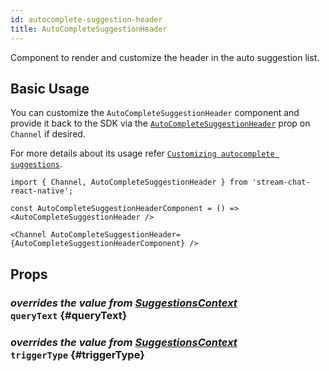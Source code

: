 ```yaml
---
id: autocomplete-suggestion-header
title: AutoCompleteSuggestionHeader
---
```



Component to render and customize the header in the auto suggestion list.

## Basic Usage

You can customize the `AutoCompleteSuggestionHeader` component and provide it back to the SDK via the [`AutoCompleteSuggestionHeader`](../core-components/channel.mdx#AutoCompleteSuggestionHeader) prop on `Channel` if desired.

For more details about its usage refer [`Customizing autocomplete suggestions`](../guides/auto_complete_suggestion_list_customizations.mdx).

```tsx
import { Channel, AutoCompleteSuggestionHeader } from 'stream-chat-react-native';

const AutoCompleteSuggestionHeaderComponent = () => <AutoCompleteSuggestionHeader />

<Channel AutoCompleteSuggestionHeader={AutoCompleteSuggestionHeaderComponent} />
```

## Props

### <div class="label description">_overrides the value from [SuggestionsContext](../contexts/suggestions_context.mdx#querytext)_</div> `queryText` \{#queryText}

<QueryText />

### <div class="label description">_overrides the value from [SuggestionsContext](../contexts/suggestions_context.mdx#triggertype)_</div> `triggerType` \{#triggerType}

<TriggerType />
